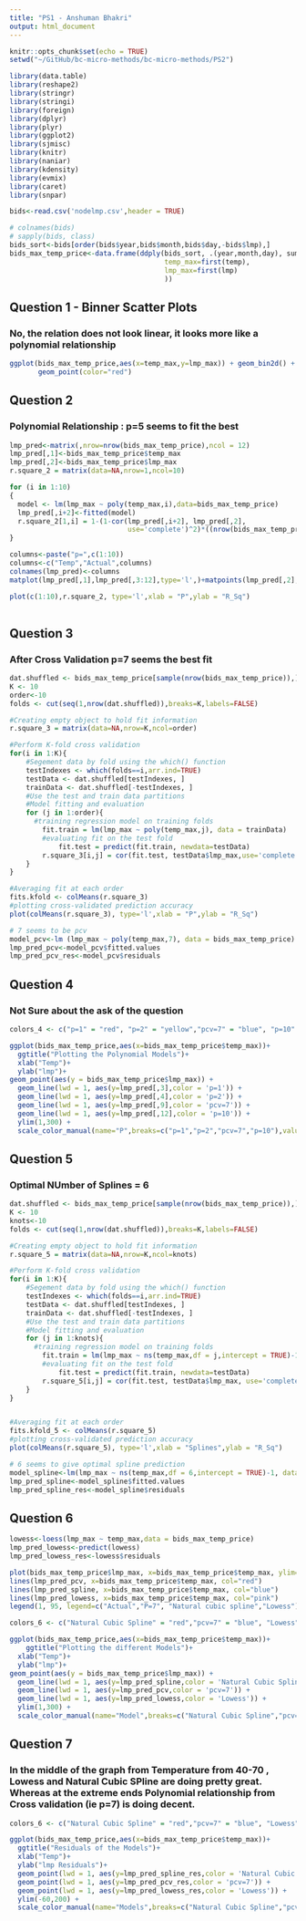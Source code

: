 ---
title: "PS1 - Anshuman Bhakri"
output: html_document
---

```{r setup, include=FALSE}
knitr::opts_chunk$set(echo = TRUE)
setwd("~/GitHub/bc-micro-methods/bc-micro-methods/PS2")

library(data.table)
library(reshape2)
library(stringr)
library(stringi)
library(foreign)
library(dplyr)
library(plyr)
library(ggplot2)
library(sjmisc)
library(knitr)
library(naniar)
library(kdensity)
library(evmix)
library(caret)
library(snpar)
```





```{r,echo=TRUE,warning = FALSE}
bids<-read.csv('nodelmp.csv',header = TRUE)

# colnames(bids)
# sapply(bids, class)
bids_sort<-bids[order(bids$year,bids$month,bids$day,-bids$lmp),]
bids_max_temp_price<-data.frame(ddply(bids_sort, .(year,month,day), summarize,
                                      temp_max=first(temp),
                                      lmp_max=first(lmp)
                                      ))

```

## Question 1 - Binner Scatter Plots
### No, the relation does not look linear, it looks more like a polynomial relationship

```{r,echo=TRUE,warning = FALSE}
ggplot(bids_max_temp_price,aes(x=temp_max,y=lmp_max)) + geom_bin2d() +
       geom_point(color="red") 
```



## Question 2


### Polynomial Relationship : p=5 seems to fit the best

```{r, echo=TRUE,warning=FALSE}

lmp_pred<-matrix(,nrow=nrow(bids_max_temp_price),ncol = 12)
lmp_pred[,1]<-bids_max_temp_price$temp_max
lmp_pred[,2]<-bids_max_temp_price$lmp_max
r.square_2 = matrix(data=NA,nrow=1,ncol=10)

for (i in 1:10)
{
  model <- lm(lmp_max ~ poly(temp_max,i),data=bids_max_temp_price)
  lmp_pred[,i+2]<-fitted(model)
  r.square_2[1,i] = 1-(1-cor(lmp_pred[,i+2], lmp_pred[,2],
                             use='complete')^2)*((nrow(bids_max_temp_price)-1)/(nrow(bids_max_temp_price)-i))
}

columns<-paste("p=",c(1:10))
columns<-c("Temp","Actual",columns)
colnames(lmp_pred)<-columns
matplot(lmp_pred[,1],lmp_pred[,3:12],type='l',)+matpoints(lmp_pred[,2],pch=21:25)

plot(c(1:10),r.square_2, type='l',xlab = "P",ylab = "R_Sq")
  
```




## Question 3 
### After Cross Validation p=7 seems the best fit
```{r, echo=TRUE}
dat.shuffled <- bids_max_temp_price[sample(nrow(bids_max_temp_price)),]
K <- 10
order<-10
folds <- cut(seq(1,nrow(dat.shuffled)),breaks=K,labels=FALSE)

#Creating empty object to hold fit information
r.square_3 = matrix(data=NA,nrow=K,ncol=order)

#Perform K-fold cross validation
for(i in 1:K){
    #Segement data by fold using the which() function 
    testIndexes <- which(folds==i,arr.ind=TRUE)
    testData <- dat.shuffled[testIndexes, ]
    trainData <- dat.shuffled[-testIndexes, ]
    #Use the test and train data partitions
    #Model fitting and evaluation
    for (j in 1:order){
      #training regression model on training folds
        fit.train = lm(lmp_max ~ poly(temp_max,j), data = trainData)
        #evaluating fit on the test fold
            fit.test = predict(fit.train, newdata=testData)
        r.square_3[i,j] = cor(fit.test, testData$lmp_max,use='complete')^2
    }
}

#Averaging fit at each order 
fits.kfold <- colMeans(r.square_3)
#plotting cross-validated prediction accuracy 
plot(colMeans(r.square_3), type='l',xlab = "P",ylab = "R_Sq")

# 7 seems to be pcv
model_pcv<-lm (lmp_max ~ poly(temp_max,7), data = bids_max_temp_price)
lmp_pred_pcv<-model_pcv$fitted.values
lmp_pred_pcv_res<-model_pcv$residuals
```



## Question 4
### Not Sure about the ask of the question
```{r, echo=TRUE,warning=FALSE}
colors_4 <- c("p=1" = "red", "p=2" = "yellow","pcv=7" = "blue", "p=10" = "pink")

ggplot(bids_max_temp_price,aes(x=bids_max_temp_price$temp_max))+
  ggtitle("Plotting the Polynomial Models")+
  xlab("Temp")+
  ylab("lmp")+
geom_point(aes(y = bids_max_temp_price$lmp_max)) +
  geom_line(lwd = 1, aes(y=lmp_pred[,3],color = 'p=1')) +
  geom_line(lwd = 1, aes(y=lmp_pred[,4],color = 'p=2')) +
  geom_line(lwd = 1, aes(y=lmp_pred[,9],color = 'pcv=7')) +
  geom_line(lwd = 1, aes(y=lmp_pred[,12],color = 'p=10')) +
  ylim(1,300) +
  scale_color_manual(name="P",breaks=c("p=1","p=2","pcv=7","p=10"),values=colors_4)

```

## Question 5
### Optimal NUmber of Splines = 6
```{r, echo=TRUE,warning=FALSE}

dat.shuffled <- bids_max_temp_price[sample(nrow(bids_max_temp_price)),]
K <- 10
knots<-10
folds <- cut(seq(1,nrow(dat.shuffled)),breaks=K,labels=FALSE)

#Creating empty object to hold fit information
r.square_5 = matrix(data=NA,nrow=K,ncol=knots)

#Perform K-fold cross validation
for(i in 1:K){
    #Segement data by fold using the which() function 
    testIndexes <- which(folds==i,arr.ind=TRUE)
    testData <- dat.shuffled[testIndexes, ]
    trainData <- dat.shuffled[-testIndexes, ]
    #Use the test and train data partitions
    #Model fitting and evaluation
    for (j in 1:knots){
      #training regression model on training folds
        fit.train = lm(lmp_max ~ ns(temp_max,df = j,intercept = TRUE)-1, data = trainData)
        #evaluating fit on the test fold
            fit.test = predict(fit.train, newdata=testData)
        r.square_5[i,j] = cor(fit.test, testData$lmp_max, use='complete')^2
    }
}


#Averaging fit at each order 
fits.kfold_5 <- colMeans(r.square_5)
#plotting cross-validated prediction accuracy 
plot(colMeans(r.square_5), type='l',xlab = "Splines",ylab = "R_Sq")

# 6 seems to give optimal spline prediction
model_spline<-lm(lmp_max ~ ns(temp_max,df = 6,intercept = TRUE)-1, data = bids_max_temp_price)
lmp_pred_spline<-model_spline$fitted.values
lmp_pred_spline_res<-model_spline$residuals

```


## Question 6

```{r, echo=TRUE,warning=FALSE}
lowess<-loess(lmp_max ~ temp_max,data = bids_max_temp_price)
lmp_pred_lowess<-predict(lowess)
lmp_pred_lowess_res<-lowess$residuals

plot(bids_max_temp_price$lmp_max, x=bids_max_temp_price$temp_max, ylim=c(1,300),type="p",col="black", main="P_cv,Spline and Loess", xlab="temp", ylab="lmp")
lines(lmp_pred_pcv, x=bids_max_temp_price$temp_max, col="red")
lines(lmp_pred_spline, x=bids_max_temp_price$temp_max, col="blue")
lines(lmp_pred_lowess, x=bids_max_temp_price$temp_max, col="pink")
legend(1, 95, legend=c("Actual","P=7", "Natural cubic spline","Lowess"),col=c("black","red", "blue","pink"), lty=1:4, cex=0.8)

colors_6 <- c("Natural Cubic Spline" = "red","pcv=7" = "blue", "Lowess" = "pink")

ggplot(bids_max_temp_price,aes(x=bids_max_temp_price$temp_max))+
    ggtitle("Plotting the different Models")+
  xlab("Temp")+
  ylab("lmp")+
geom_point(aes(y = bids_max_temp_price$lmp_max)) +
  geom_line(lwd = 1, aes(y=lmp_pred_spline,color = 'Natural Cubic Spline')) +
  geom_line(lwd = 1, aes(y=lmp_pred_pcv,color = 'pcv=7')) +
  geom_line(lwd = 1, aes(y=lmp_pred_lowess,color = 'Lowess')) +
  ylim(1,300) +
  scale_color_manual(name="Model",breaks=c("Natural Cubic Spline","pcv=7","Lowess"),values=colors_6)


```


## Question 7
### In the middle of the graph from Temperature from 40-70 , Lowess and Natural Cubic SPline are doing pretty great. Whereas at the extreme ends Polynomial relationship from Cross validation (ie p=7) is doing decent.
```{r, echo=TRUE,warning=FALSE}

colors_6 <- c("Natural Cubic Spline" = "red","pcv=7" = "blue", "Lowess" = "pink")

ggplot(bids_max_temp_price,aes(x=bids_max_temp_price$temp_max))+ 
  ggtitle("Residuals of the Models")+
  xlab("Temp")+
  ylab("lmp Residuals")+
  geom_point(lwd = 1, aes(y=lmp_pred_spline_res,color = 'Natural Cubic Spline')) +
  geom_point(lwd = 1, aes(y=lmp_pred_pcv_res,color = 'pcv=7')) +
  geom_point(lwd = 1, aes(y=lmp_pred_lowess_res,color = 'Lowess')) +
  ylim(-60,200) +
  scale_color_manual(name="Models",breaks=c("Natural Cubic Spline","pcv=7","Lowess"),values=colors_6)

```
